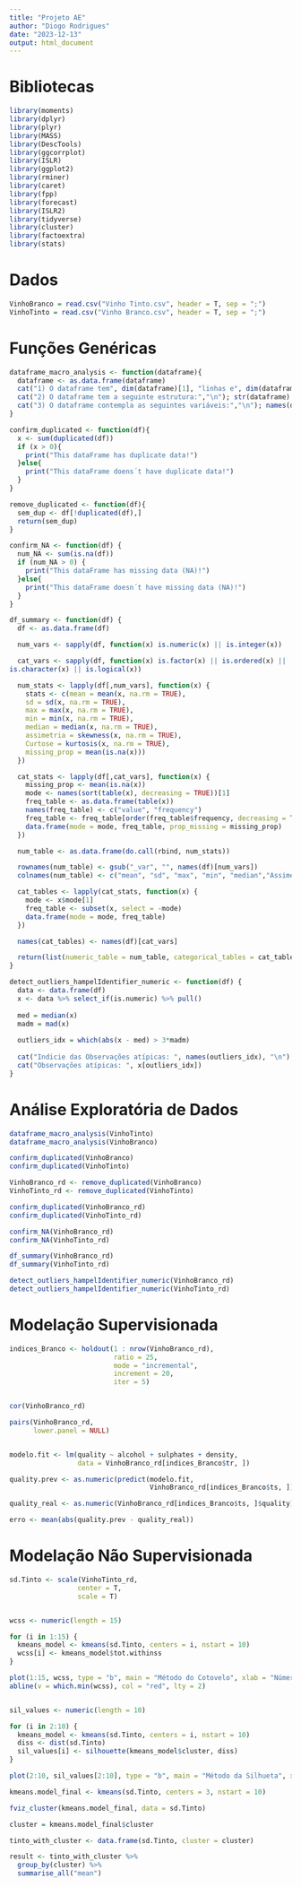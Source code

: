 ---
title: "Projeto AE"
author: "Diogo Rodrigues"
date: "2023-12-13"
output: html_document
---
# Bibliotecas
```{r}
library(moments)
library(dplyr)
library(plyr)
library(MASS)
library(DescTools)
library(ggcorrplot)
library(ISLR)
library(ggplot2)
library(rminer)
library(caret)
library(fpp)
library(forecast)
library(ISLR2)
library(tidyverse)
library(cluster)
library(factoextra)
library(stats)
```

# Dados
```{r}
VinhoBranco = read.csv("Vinho Tinto.csv", header = T, sep = ";")
VinhoTinto = read.csv("Vinho Branco.csv", header = T, sep = ";")
```

# Funções Genéricas
```{r}
dataframe_macro_analysis <- function(dataframe){
  dataframe <- as.data.frame(dataframe)
  cat("1) O dataframe tem", dim(dataframe)[1], "linhas e", dim(dataframe)[2], "colunas","\n") 
  cat("2) O dataframe tem a seguinte estrutura:","\n"); str(dataframe) 
  cat("3) O dataframe contempla as seguintes variáveis:","\n"); names(dataframe)
}

confirm_duplicated <- function(df){
  x <- sum(duplicated(df))
  if (x > 0){
    print("This dataFrame has duplicate data!")
  }else{
    print("This dataFrame doens´t have duplicate data!")
  }
}

remove_duplicated <- function(df){
  sem_dup <- df[!duplicated(df),]
  return(sem_dup)
}

confirm_NA <- function(df) {
  num_NA <- sum(is.na(df))
  if (num_NA > 0) {
    print("This dataFrame has missing data (NA)!")
  }else{
    print("This dataFrame doesn´t have missing data (NA)!")
  }
}

df_summary <- function(df) {
  df <- as.data.frame(df)

  num_vars <- sapply(df, function(x) is.numeric(x) || is.integer(x))

  cat_vars <- sapply(df, function(x) is.factor(x) || is.ordered(x) ||
is.character(x) || is.logical(x))

  num_stats <- lapply(df[,num_vars], function(x) {
    stats <- c(mean = mean(x, na.rm = TRUE),
    sd = sd(x, na.rm = TRUE),
    max = max(x, na.rm = TRUE),
    min = min(x, na.rm = TRUE),
    median = median(x, na.rm = TRUE),
    assimetria = skewness(x, na.rm = TRUE),
    Curtose = kurtosis(x, na.rm = TRUE),
    missing_prop = mean(is.na(x)))
  })

  cat_stats <- lapply(df[,cat_vars], function(x) {
    missing_prop <- mean(is.na(x))
    mode <- names(sort(table(x), decreasing = TRUE))[1]
    freq_table <- as.data.frame(table(x))
    names(freq_table) <- c("value", "frequency")
    freq_table <- freq_table[order(freq_table$frequency, decreasing = TRUE), ]
    data.frame(mode = mode, freq_table, prop_missing = missing_prop)
  })

  num_table <- as.data.frame(do.call(rbind, num_stats))

  rownames(num_table) <- gsub("_var", "", names(df)[num_vars])
  colnames(num_table) <- c("mean", "sd", "max", "min", "median","Assimetria", "Curtose", "missing_prop")

  cat_tables <- lapply(cat_stats, function(x) {
    mode <- x$mode[1]
    freq_table <- subset(x, select = -mode)
    data.frame(mode = mode, freq_table)
  })

  names(cat_tables) <- names(df)[cat_vars]

  return(list(numeric_table = num_table, categorical_tables = cat_tables))
}

detect_outliers_hampelIdentifier_numeric <- function(df) {
  data <- data.frame(df)
  x <- data %>% select_if(is.numeric) %>% pull()
  
  med = median(x)
  madm = mad(x)
  
  outliers_idx = which(abs(x - med) > 3*madm)
  
  cat("Indicie das Observações atípicas: ", names(outliers_idx), "\n")
  cat("Observações atípicas: ", x[outliers_idx])
}
```


# Análise Exploratória de Dados
```{r}
dataframe_macro_analysis(VinhoTinto)
dataframe_macro_analysis(VinhoBranco)

confirm_duplicated(VinhoBranco)
confirm_duplicated(VinhoTinto)

VinhoBranco_rd <- remove_duplicated(VinhoBranco)
VinhoTinto_rd <- remove_duplicated(VinhoTinto)

confirm_duplicated(VinhoBranco_rd)
confirm_duplicated(VinhoTinto_rd)

confirm_NA(VinhoBranco_rd)
confirm_NA(VinhoTinto_rd)

df_summary(VinhoBranco_rd)
df_summary(VinhoTinto_rd)

detect_outliers_hampelIdentifier_numeric(VinhoBranco_rd)
detect_outliers_hampelIdentifier_numeric(VinhoTinto_rd)
```

# Modelação Supervisionada
```{r}
indices_Branco <- holdout(1 : nrow(VinhoBranco_rd),
                          ratio = 25,
                          mode = "incremental",
                          increment = 20,
                          iter = 5)


cor(VinhoBranco_rd)

pairs(VinhoBranco_rd,
      lower.panel = NULL)


modelo.fit <- lm(quality ~ alcohol + sulphates + density,
                 data = VinhoBranco_rd[indices_Branco$tr, ])

quality.prev <- as.numeric(predict(modelo.fit,
                                   VinhoBranco_rd[indices_Branco$ts, ]))

quality_real <- as.numeric(VinhoBranco_rd[indices_Branco$ts, ]$quality)

erro <- mean(abs(quality.prev - quality_real))
```


# Modelação Não Supervisionada
```{r}
sd.Tinto <- scale(VinhoTinto_rd,
                 center = T,
                 scale = T)


wcss <- numeric(length = 15)

for (i in 1:15) {
  kmeans_model <- kmeans(sd.Tinto, centers = i, nstart = 10)
  wcss[i] <- kmeans_model$tot.withinss
}

plot(1:15, wcss, type = "b", main = "Método do Cotovelo", xlab = "Número de Clusters (k)", ylab = "WCSS")
abline(v = which.min(wcss), col = "red", lty = 2)


sil_values <- numeric(length = 10)

for (i in 2:10) {
  kmeans_model <- kmeans(sd.Tinto, centers = i, nstart = 10)
  diss <- dist(sd.Tinto)
  sil_values[i] <- silhouette(kmeans_model$cluster, diss)
}

plot(2:10, sil_values[2:10], type = "b", main = "Método da Silhueta", xlab = "Número de Clusters (k)", ylab = "Silhueta Média")

kmeans.model_final <- kmeans(sd.Tinto, centers = 3, nstart = 10)

fviz_cluster(kmeans.model_final, data = sd.Tinto)

cluster = kmeans.model_final$cluster

tinto_with_cluster <- data.frame(sd.Tinto, cluster = cluster)

result <- tinto_with_cluster %>%
  group_by(cluster) %>%
  summarise_all("mean")
```




